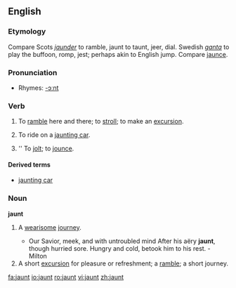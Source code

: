 ==English==
===Etymology===
Compare Scots ''[[jaunder]]'' to ramble, jaunt to taunt, jeer, dial. Swedish ''[[ganta]]'' to play the buffoon, romp, jest; perhaps akin to English jump. Compare [[jaunce]].

===Pronunciation===
*Rhymes: [[Rhymes:English:-ɔːnt|-ɔːnt]]

===Verb===
{{en-verb}}
# {{intransitive}} To [[ramble]] here and there; to [[stroll]]; to make an [[excursion]].
# {{intransitive}} To ride on a [[jaunting car]].
# {{transitive}} {{obsolete}}'' To [[jolt]]; to [[jounce]].

====Derived terms====
* [[jaunting car]]

===Noun===
'''jaunt'''
# {{archaic}} A [[wearisome]] [[journey]].
#* Our Savior, meek, and with untroubled mind After his aëry '''jaunt''', though hurried sore. Hungry and cold, betook him to his rest. - Milton
# A short [[excursion]] for pleasure or refreshment; a [[ramble]]; a short journey.

[[fa:jaunt]]
[[io:jaunt]]
[[ro:jaunt]]
[[vi:jaunt]]
[[zh:jaunt]]